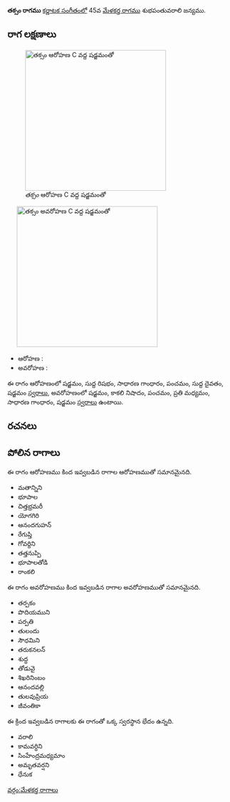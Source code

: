 {{Infobox ragam
	| name          	= తక్సం
	| synonym	    	= 
	| mela          	= 
	| chakra        	= 
	| janaka        	= 
	| type          	= ఔదవ
	| arohanam      	= {{svaraC|S|R1|G2|P|D1|S'}} 
	| avarohanam    	= {{svaraC|S'|N3|P|M2|G2|S}}
	| jeeva         	=
	| chhaya        	=
	| nyasa         	=
	| vishesha      	= 
	| equivalent  		= 
}}
{{కర్ణాటక సంగీత రాగాలు}}
'''తక్సం రాగము''' [[కర్ణాటక సంగీతం]]లో 45వ [[మేళకర్త రాగము]] శుభపంతువరాలి జన్యము. 


==రాగ లక్షణాలు==
[[Image:taksam_ar_kb2wiki.png|thumb|right|316px|''తక్సం'' ఆరోహణ C వద్ద షడ్జమంతో]]
	[[Image:taksam_av_kb2wiki.png|thumb|right|316px|''తక్సం'' అవరోహణ C వద్ద షడ్జమంతో]]

* ఆరోహణ : {{svaraC|S|R1|G2|P|D1|S'}} 
* అవరోహణ : {{svaraC|S'|N3|P|M2|G2|S}}

ఈ రాగం ఆరోహణంలో షడ్జమం, సుద్ద  రిషభం, సాధారణ  గాంధారం, పంచమం, సుద్ద దైవతం, షడ్జమం [[స్వరాలు]], అవరోహణంలో షడ్జమం, కాకలి  నిషాదం, పంచమం, ప్రతి మధ్యమం, సాధారణ  గాంధారం, షడ్జమం [[స్వరాలు]] ఉంటాయి.

==రచనలు==



==పోలిన రాగాలు==
ఈ రాగం ఆరోహణము కింద ఇవ్వబడిన రాగాల ఆరోహణముతో సమానమైనది.
* మతాన్నిని
* భూపాల
* చిత్తభ్రమరీ
* యోగగిరి
* ఆనందగుహన్
* రేగుప్తి
* గోవర్దిని
* తత్తనుప్పి
* భూపాలతోడి
* రాంకలి

ఈ రాగం అవరోహణము కింద ఇవ్వబడిన రాగాల అవరోహణముతో సమానమైనది.
* తర్పకం
* పొదియముని
* పర్పతి
* తులందు
* సౌధమిని
* తరుకనలన్
* శుద్ధ
* తోడువై
* శిఖరినింబం
* ఆనందవల్లి
* తులవుప్రియ
* జీవంతికా

ఈ క్రింద ఇవ్వబడిన రాగాలకు ఈ రాగంతో ఒక్క స్వరస్థాన భేదం ఉన్నది.
* వరాలి
* కామవర్ధిని
* సింహేంద్రమధ్యమాం
* అమృతవర్షని
* ధేనుక



[[వర్గం:మేళకర్త రాగాలు]]